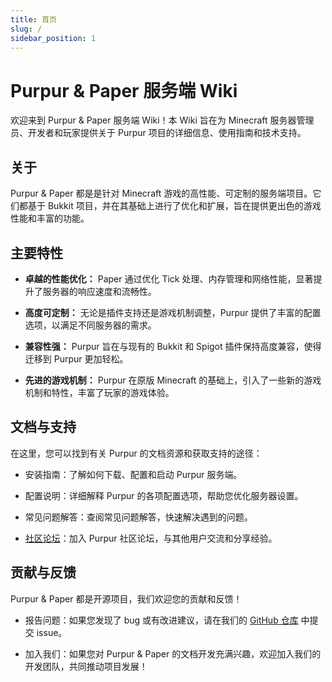 ```yaml
---
title: 首页
slug: /
sidebar_position: 1
---
```


# Purpur & Paper 服务端 Wiki

欢迎来到 Purpur & Paper 服务端 Wiki！本 Wiki 旨在为 Minecraft 服务器管理员、开发者和玩家提供关于 Purpur 项目的详细信息、使用指南和技术支持。

## 关于

Purpur & Paper 都是是针对 Minecraft 游戏的高性能、可定制的服务端项目。它们都基于 Bukkit 项目，并在其基础上进行了优化和扩展，旨在提供更出色的游戏性能和丰富的功能。

## 主要特性

- **卓越的性能优化：** Paper 通过优化 Tick 处理、内存管理和网络性能，显著提升了服务器的响应速度和流畅性。

- **高度可定制：** 无论是插件支持还是游戏机制调整，Purpur 提供了丰富的配置选项，以满足不同服务器的需求。

- **兼容性强：** Purpur 旨在与现有的 Bukkit 和 Spigot 插件保持高度兼容，使得迁移到 Purpur 更加轻松。

- **先进的游戏机制：** Purpur 在原版 Minecraft 的基础上，引入了一些新的游戏机制和特性，丰富了玩家的游戏体验。

## 文档与支持

在这里，您可以找到有关 Purpur 的文档资源和获取支持的途径：

- 安装指南：了解如何下载、配置和启动 Purpur 服务端。

- 配置说明：详细解释 Purpur 的各项配置选项，帮助您优化服务器设置。

- 常见问题解答：查阅常见问题解答，快速解决遇到的问题。

- [社区论坛](https://forum.purpur.pl/)：加入 Purpur 社区论坛，与其他用户交流和分享经验。

## 贡献与反馈

Purpur & Paper 都是开源项目，我们欢迎您的贡献和反馈！

- 报告问题：如果您发现了 bug 或有改进建议，请在我们的 [GitHub 仓库](https://github.com/PurpurMC/Purpur) 中提交 issue。

- 加入我们：如果您对 Purpur & Paper 的文档开发充满兴趣，欢迎加入我们的开发团队，共同推动项目发展！
